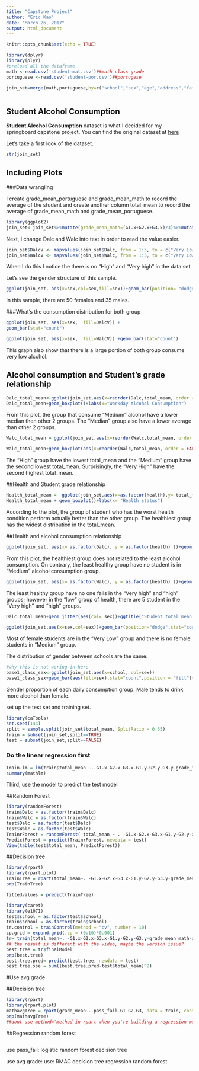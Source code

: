 ```yaml
---
title: "Capstone Project"
author: "Eric Kao"
date: "March 26, 2017"
output: html_document
---
```


```r
knitr::opts_chunk$set(echo = TRUE)

library(dplyr)
library(plyr)
#preload all the dataframe
math <-read.csv('student-mat.csv')##math class grade
portuguese <-read.csv('student-por.csv')##portugese

join_set=merge(math,portuguese,by=c("school","sex","age","address","famsize","Pstatus", "Medu","Fedu","Mjob","Fjob","reason","nursery","internet", "guardian","guardian","traveltime","studytime","failures", "schoolsup","famsup","activities","higher","romantic", "famrel","freetime","goout","Dalc","Walc","health","absences"))



```

## Student Alcohol Consumption

**Student Alcohol Consumption** dataset is what I decided for my springboard capstone project. You can find the original dataset at [here](https://www.kaggle.com/uciml/student-alcohol-consumption)

Let's take a first look of the dataset.

```r

str(join_set)

```



## Including Plots

###Data wrangling

I create grade_mean_portuguese and grade_mean_math to record the average of the student and create another column total_mean to record the average of grade_mean_math and grade_mean_portuguese.

```r
library(ggplot2)
join_set<-join_set%>%mutate(grade_mean_math=(G1.x+G2.x+G3.x)/3)%>%mutate(grade_mean_portuguese=(G1.y+G2.y+G3.y)/3)%>%mutate(total_mean = ((grade_mean_math+grade_mean_portuguese)/2) )
```

Next, I change Dalc and Walc into text in order to read the value easier. 
```r
join_set$DalcV <- mapvalues(join_set$Dalc, from = 1:5, to = c("Very Low", "Low", "Medium", "High", "Very High"))
join_set$WalcV <- mapvalues(join_set$Walc, from = 1:5, to = c("Very Low", "Low", "Medium", "High", "Very High"))

```

When I do this I notice the there is no "High" and "Very high" in the data set. 


Let's see the gender structure of this sample.
```r
ggplot(join_set, aes(x=sex,col=sex,fill=sex))+geom_bar(position= "dodge")
```
In this sample, there are 50 females and 35 males. 


###What's the consumption distribution for both group
```r
ggplot(join_set, aes(x=sex,  fill=DalcV)) +
geom_bar(stat="count")
```

```r
ggplot(join_set, aes(x=sex,  fill=WalcV)) +geom_bar(stat="count")
```

This graph also show that there is a large portion of both group consume very low alcohol. 


## Alcohol consumption and Student's grade relationship



```r
Dalc_total_mean<-ggplot(join_set,aes(x=reorder(Dalc,total_mean, order = FALSE),y= total_mean))
Dalc_total_mean+geom_boxplot()+labs(x="Workday Alcohol Consumption")
```


From this plot, the group that consume "Medium" alcohol have a lower median then other 2 groups. The "Median" group also have a lower average than other 2 groups.



```r
Walc_total_mean = ggplot(join_set,aes(x=reorder(Walc,total_mean, order = FALSE),y= total_mean))

Walc_total_mean+geom_boxplot(aes(x=reorder(Walc,total_mean, order = FALSE)))+labs(x="Workday Alcohol Consumption")
```
The "High" group have the lowest total_mean and the "Medium" group have the second lowest total_mean. Surprisingly, the "Very High" have the second highest total_mean. 


##Health and Student grade relationship

```r
Health_total_mean =  ggplot(join_set,aes(x=as.factor(health),y= total_mean))
Health_total_mean + geom_boxplot()+labs(x= "Health status")
```
According to the plot, the group of student who has the worst health condition perform actually better than the other group. The healthiest group has the widest distribution in the total_mean. 

##Health and alcohol consumption relationship

```r
ggplot(join_set, aes(x= as.factor(Dalc), y = as.factor(health) ))+geom_jitter(aes(col= sex))+ggtitle("Student total_mean distribution dotplot based on Workday alcohol consumption")+labs(x="Workday Alcohol Consumption")+facet_grid(.~health)
```
From this plot, the healthiest group does not related to the least alcohol consumption. On contrary, the least healthy group have no student is in "Medium" alcohol consumption group. 

```r
ggplot(join_set, aes(x= as.factor(Walc), y = as.factor(health) ))+geom_jitter(aes(col= sex))+ggtitle("Student total_mean distribution dotplot based on Workday alcohol consumption")+labs(x="Workday Alcohol Consumption")+facet_grid(.~health)
```

The least healthy group have no one falls in the "Very high" and "high" groups; however in the "low" group of health, there are 5 student in the "Very high" and "high" groups.

```r
Dalc_total_mean+geom_jitter(aes(col= sex))+ggtitle("Student total_mean distribution dotplot based on Workday alcohol consumption")+labs(x="Workday Alcohol Consumption")
```

```r
ggplot(join_set,aes(x=sex,col=sex))+geom_bar(position="dodge",stat="count",aes(fill=sex))+facet_grid(. ~ reorder(Dalc,total_mean, order = FALSE))+ggtitle("Student headcount of each Workday alcohol consumption group")
```
Most of female students are in the "Very Low" group and there is no female students in "Medium" group. 







The distribution of gender between schools are the same. 


```r

#why this is not woring in here
base1_class_sex<-ggplot(join_set,aes(x=school, col=sex))
base1_class_sex+geom_bar(aes(fill=sex),stat="count",position = "fill")+facet_grid(.~Walc)+ggtitle("Gender Proportion of each group")

```
Gender proportion of each daily consumption group. Male tends to drink more alcohol than female. 


set up the test set and training set.

```r
library(caTools)
set.seed(144)
split = sample.split(join_set$total_mean, SplitRatio = 0.65)
train = subset(join_set,split==TRUE)
test = subset(join_set,split==FALSE)
```


### Do the linear regression first
```r
Train.lm = lm(train$total_mean ~.-G1.x-G2.x-G3.x-G1.y-G2.y-G3.y-grade_mean_math-grade_mean_portuguese,data=train)
summary(mathlm)

```



Third, use the model to predict the test model


##Random Forest
```r
library(randomForest)
train$Dalc = as.factor(train$Dalc)
train$Walc = as.factor(train$Walc)
test$Dalc = as.factor(test$Dalc)
test$Walc = as.factor(test$Walc)
TrainrForest = randomForest( total_mean ~ . -G1.x-G2.x-G3.x-G1.y-G2.y-G3.y-grade_mean_math-grade_mean_portuguese, data = train, nodesize= 25, ntree=200)
PredictForest = predict(TrainrForest, newdata = test)
View(table(test$total_mean, PredictForest))
```

##Decision tree
```r
library(rpart)
library(rpart.plot)
TrainTree = rpart(total_mean~. -G1.x-G2.x-G3.x-G1.y-G2.y-G3.y-grade_mean_math-grade_mean_portuguese, data = train,  control = rpart.control(minbucket = 25),method="anova")
prp(TrainTree)

fittedvalues = predict(TrainTree)

library(caret)
library(e1071)
test$school = as.factor(test$school)
train$school = as.factor(train$school)
tr.control = trainControl(method = "cv", number = 10)
cp.grid = expand.grid(.cp = (0:10)*0.001)
tr= train(total_mean~. -G1.x-G2.x-G3.x-G1.y-G2.y-G3.y-grade_mean_math-grade_mean_portuguese, data = train, method = "rpart", trControl = tr.control, tuneGrid = cp.grid )
## the result is different with the video, maybe the version issue? 
best.tree = tr$finalModel
prp(best.tree)
best.tree.pred= predict(best.tree, newdata = test)
best.tree.sse = sum((best.tree.pred-test$total_mean)^2)
```


#Use avg grade

##Decision tree
```r
library(rpart)
library(rpart.plot)
mathavgTree = rpart(grade_mean~.-pass_fail-G1-G2-G3, data = train, control = rpart.control(minbucket = 25))
prp(mathavgTree)
##dont use method='method in rpart when you're building a regression model'
```


##Regression random forest
```r


```


use pass_fail:
logistic 
random forest 
decision tree

use avg grade:
use:
RMAC
decision tree 
regression random forest


